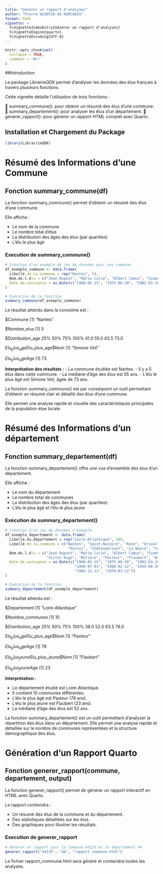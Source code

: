```yaml
---
title: "Générer un rapport d'analyses"
author: "Pierre QUINTIN de KERCADIO"
format: html
vignette: >
  %\VignetteIndexEntry{Générer un rapport d'analyses}
  %\VignetteEngine{quarto}
  %\VignetteEncoding{UTF-8}
---
```


```r
knitr::opts_chunk$set(
  collapse = TRUE,
  comment = "#>"
)
```
##Introduction

Le package LibrairieQDK permet d’analyser les données des élus français à travers plusieurs fonctions.

Cette vignette détaille l’utilisation de trois fonctions  :

📌 summary_commune(): pour obtenir un résumé des élus d’une commune.
📌 summary_departement(): pour analyser les élus d’un département.
📌 generer_rapport(): pour générer un rapport HTML complet avec Quarto.



## Installation et Chargement du Package
```r
library(LibrairieQDK)
```


# Résumé des Informations d’une Commune

## Fonction summary_commune(df)

La fonction summary_commune() permet d’obtenir un résumé des élus d’une commune.

Elle affiche :

- Le nom de la commune
- Le nombre total d’élus
- La distribution des âges des élus (par quartiles)
- L’élu le plus âgé


### Execution de summary_commune()
```r
# Création d'un exemple de jeu de données pour une commune
df_exemple_commune <- data.frame(
  Libellé.de.la.commune = rep("Nantes", 5),
  Nom.de.l.élu = c("Jean Dupont", "Marie Curie", "Albert Camus", "Simone Veil", "Victor Hugo"),
  Date.de.naissance = as.Date(c("1960-05-15", "1975-08-20", "1982-03-10", "1950-11-25", "1990-07-01"))
)

# Exécution de la fonction
summary_commune(df_exemple_commune)

```

Le résultat attendu dans la consolme est : 

$Commune
[1] "Nantes"

$Nombre_elus
[1] 5

$Distribution_age
   25%   50%   75%  100% 
  41.0  55.0  63.5  73.0 

$Elu_plus_age
$Elu_plus_age$Nom
[1] "Simone Veil"

$Elu_plus_age$Age
[1] 73


**Interprétation des résultats :**
- La commune étudiée est Nantes.
- Il y a 5 élus dans cette commune.
- La médiane d’âge des élus est 55 ans.
- L’élu le plus âgé est Simone Veil, âgée de 73 ans.


La fonction summary_commune() est par conséquent un outil permettant d’obtenir un résumé clair et détaillé des élus d’une commune.

Elle permet une analyse rapide et visuelle des caractéristiques principales de la population élue locale.



# Résumé des Informations d'un département

## Fonction summary_departement(df)

La fonction summary_departement() offre une vue d’ensemble des élus d’un département.

Elle affiche :

- Le nom du département
- Le nombre total de communes
- La distribution des âges des élus (par quartiles)
- L’élu le plus âgé et l’élu le plus jeune

### Exécution de summary_departement()

```r
# Création d'un jeu de données d'exemple
df_exemple_departement <- data.frame(
  Libellé.du.département = rep("Loire-Atlantique", 10),
  Libellé.de.la.commune = c("Nantes", "Saint-Nazaire", "Rezé", "Orvault", "Carquefou", 
                             "Pornic", "Châteaubriant", "La Baule", "Savenay", "Guérande"),
  Nom.de.l.élu = c("Jean Dupont", "Marie Curie", "Albert Camus", "Simone Veil", 
                   "Victor Hugo", "Molière", "Pasteur", "Flaubert", "Balzac", "Rousseau"),
  Date.de.naissance = as.Date(c("1960-05-15", "1975-08-20", "1982-03-10", "1950-11-25",
                                "1990-07-01", "1988-02-12", "1945-06-30", "2000-10-05",
                                "1985-11-12", "1978-03-22"))
)

# Exécution de la fonction
summary_departement(df_exemple_departement)

```


Le résultat attendu est : 

$Departement
[1] "Loire-Atlantique"

$Nombre_communes
[1] 10

$Distribution_age
   25%   50%   75%  100% 
  38.0  52.0  63.5  78.0 

$Elu_plus_age
$Elu_plus_age$Nom
[1] "Pasteur"

$Elu_plus_age$Age
[1] 78

$Elu_plus_jeune
$Elu_plus_jeune$Nom
[1] "Flaubert"

$Elu_plus_jeune$Age
[1] 23

**Interprétation :**

- Le département étudié est Loire-Atlantique.
- Il contient 10 communes différentes.
- L’élu le plus âgé est Pasteur (78 ans).
- L’élu le plus jeune est Flaubert (23 ans).
- La médiane d’âge des élus est 52 ans.

La fonction summary_departement() est un outil permettant d’analyser la répartition des élus dans un département.
Elle permet une analyse rapide et détaillée sur le nombre de communes représentées et la structure démographique des élus.


# Génération d’un Rapport Quarto

## Fonction generer_rapport(commune, departement, output)

La fonction generer_rapport() permet de générer un rapport interactif en HTML avec Quarto.

Le rapport contiendra : 

- Un résumé des élus de la commune et du département.
- Des statistiques détaillées sur les élus.
- Des graphiques pour illustrer les résultats.

### Execution de generer_rapport
```r
# Générer un rapport pour la commune 44135 et le département 44
generer_rapport("44135", "44", "rapport_commune.html")
```

Le fichier rapport_commune.html sera généré et contiendra toutes les analyses.
